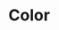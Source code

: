 
<Meta title="Tokens/Color" />

# Color

<ColorPalette>
  <ColorItem
    title="Backgrounds"
    colors={{
      Background: "var(--color-background)",
      Surface: "var(--color-surface)",
      SurfaceVariant: "var(--color-surface-variant)",
      InverseSurface: "var(--color-inverse-surface)",
      InversePrimary: "var(--color-inverse-primary)",
      SurfaceTint: "var(--color-surface-tint)",
    }}
  />
  <ColorItem
    title="Foregrounds"
    colors={{
      OnBackground: "var(--color-on-background)",
      OnSurface: "var(--color-on-surface)",
      OnSurfaceVariant: "var(--color-on-surface-variant)",
      InverseOnSurface: "var(--color-inverse-on-surface)",
      Outline: "var(--color-outline)",
      OutlineVariant: "var(--color-outline-variant)",
      Shadow: "var(--color-shadow)",
    }}
  />
  <ColorItem
    title="Primary"
    colors={{
      Primary: "var(--color-primary)",
      OnPrimary: "var(--color-on-primary)",
      PrimaryContainer: "var(--color-primary-container)",
      OnPrimaryContainer: "var(--color-on-primary-container)",
    }}
  />
  <ColorItem
    title="Secondary"
    colors={{
      Primary: "var(--color-secondary)",
      OnPrimary: "var(--color-on-secondary)",
      PrimaryContainer: "var(--color-secondary-container)",
      OnPrimaryContainer: "var(--color-on-secondary-container)",
    }}
  />
  <ColorItem
    title="Tertiary"
    colors={{
      Primary: "var(--color-tertiary)",
      OnPrimary: "var(--color-on-tertiary)",
      PrimaryContainer: "var(--color-tertiary-container)",
      OnPrimaryContainer: "var(--color-on-tertiary-container)",
    }}
  />
  <ColorItem
    title="Error"
    colors={{
      Primary: "var(--color-error)",
      OnPrimary: "var(--color-on-error)",
      PrimaryContainer: "var(--color-error-container)",
      OnPrimaryContainer: "var(--color-on-error-container)",
    }}
  />
</ColorPalette>
